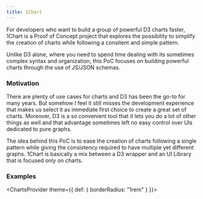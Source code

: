 ```yaml
---
title: 1Chart
---
```



For developers who want to build a group of powerful D3 charts faster, 1Chart is a Proof of Concept project that explores the possibility to simplify the creation of charts while following a consitent and simple pattern.

Unlike D3 alone, where you need to spend time dealing with its sometimes complex syntax and organization, this PoC focuses on building powerful charts through the use of JS/JSON schemas.

### Motivation

There are plenty of use cases for charts and D3 has been the go-to for many years. But somehow I feel it still misses the development experience that makes us select it as immediate first choice to create a great set of charts. Moreover, D3 is a so convenient tool that it lets you do a lot of other things as well and that advantage sometimes left no easy control over UIs dedicated to pure graphs.

The idea behind this PoC is to ease the creation of charts following a single pattern while giving the consistency required to have multiple yet different graphs. 1Chart is basically a mix between a D3 wrapper and an UI Library that is focused only on charts.

### Examples

<ChartsProvider theme={{ def: { borderRadius: "1rem" } }}>
  <div style={{ height: "400px", marginTop: "1rem" }}>
    <OneChart data={bubblesData} isLoading={false} schema={bubblesSchema} />
  </div>
</ChartsProvider>

